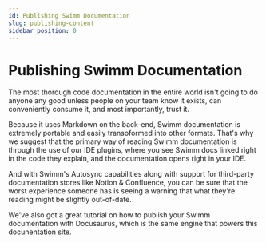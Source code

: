 ```yaml
---
id: Publishing Swimm Documentation
slug: publishing-content
sidebar_position: 0
---
```


# Publishing Swimm Documentation

The most thorough code documentation in the entire world isn't going to do
anyone any good unless people on your team know it exists, can conveniently 
consume it, and most importantly, trust it. 

Because it uses Markdown on the back-end, Swimm documentation is extremely 
portable and easily transoformed into other formats. That's why we suggest
that the primary way of reading Swimm documentation is through the use of 
our <Link to="/docs/publishing-content/ide-plugins">IDE plugins</Link>, where
you see Swimm docs linked right in the code they explain, and the
documentation opens right in your IDE. 

And with <Link to="/docs/publishing-content/autosync">
Swimm's Autosync</Link> capabilities along with <Link to="/docs/publishing-content/third-party">
support for third-party documentation stores like Notion & Confluence</Link>, 
you can be sure that the worst experience someone has is seeing a warning
that what they're reading might be slightly out-of-date.

We've also got a great tutorial on <Link href="https://github.com/swimmio/docusaurus-template">
how to publish your Swimm documentation with Docusaurus</Link>, which is the same
engine that powers this docunentation site.  